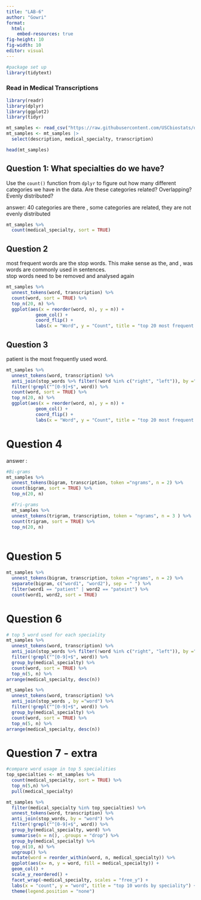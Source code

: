 ```yaml
---
title: "LAB-6"
author: "Gowri"
format:
  html:
    embed-resources: true
fig-height: 10
fig-width: 10
editor: visual
---
```


```r
#package set up 
library(tidytext)
```

### **Read in Medical Transcriptions**

```r
library(readr)
library(dplyr)
library(ggplot2)
library(tidyr)

mt_samples <- read_csv("https://raw.githubusercontent.com/USCbiostats/data-science-data/master/00_mtsamples/mtsamples.csv")
mt_samples <- mt_samples |>
  select(description, medical_specialty, transcription)

head(mt_samples)

```

## **Question 1: What specialties do we have?**

Use the `count()` function from `dplyr` to figure out how many different categories we have in the data. Are these categories related? Overlapping? Evenly distributed?

answer: 40 categories are there , some categories are related, they are not evenly distributed

```r
mt_samples %>%
  count(medical_specialty, sort = TRUE)
```

## **Question 2**

most frequent words are the stop words. This make sense as the, and , was words are commonly used in sentences. \
stop words need to be removed and analysed again

```r
mt_samples %>%
  unnest_tokens(word, transcription) %>%
  count(word, sort = TRUE) %>%
  top_n(20, n) %>%
  ggplot(aes(x = reorder(word, n), y = n)) +
           geom_col() +
           coord_flip() +
           labs(x = "Word", y = "Count", title = "top 20 most frequent words")
```

## **Question 3**

patient is the most frequently used word.

```r
mt_samples %>%
  unnest_tokens(word, transcription) %>%
  anti_join(stop_words %>% filter(!word %in% c("right", "left")), by ="word") %>%
  filter(!grepl("^[0-9]+$", word)) %>%
  count(word, sort = TRUE) %>%
  top_n(20, n) %>%
  ggplot(aes(x = reorder(word, n), y = n)) +
           geom_col() +
           coord_flip() +
           labs(x = "Word", y = "Count", title = "top 20 most frequent words")
```

# **Question 4**

answer :

```r
#Bi-grams 
mt_samples %>%
  unnest_tokens(bigram, transcription, token ="ngrams", n = 2) %>%
  count(bigram, sort = TRUE) %>%
  top_n(20, n) 

  #Tri-grams
  mt_samples %>%
  unnest_tokens(trigram, transcription, token = "ngrams", n = 3 ) %>%
  count(trigram, sort = TRUE) %>%
  top_n(20, n) 
  
```

# **Question 5**

```r
mt_samples %>%
  unnest_tokens(bigram, transcription, token ="ngrams", n = 2) %>%
  separate(bigram, c("word1", "word2"), sep = " ") %>%
  filter(word1 == "patient" | word2 == "pateint") %>%
  count(word1, word2, sort = TRUE) 

```

# **Question 6**

```r
# top 5 word used for each speciality 
mt_samples %>%
  unnest_tokens(word, transcription) %>%
  anti_join(stop_words %>% filter(!word %in% c("right", "left")), by ="word") %>%
  filter(!grepl("^[0-9]+$", word)) %>%
  group_by(medical_specialty) %>%
  count(word, sort = TRUE) %>%
  top_n(5, n) %>%
arrange(medical_specialty, desc(n))

mt_samples %>%
  unnest_tokens(word, transcription) %>%
  anti_join(stop_words , by ="word") %>%
  filter(!grepl("^[0-9]+$", word)) %>%
  group_by(medical_specialty) %>%
  count(word, sort = TRUE) %>%
  top_n(5, n) %>%
arrange(medical_specialty, desc(n))
```

# **Question 7 - extra**

```r
#compare word usage in top 5 specialities 
top_specialties <- mt_samples %>%
  count(medical_specialty, sort = TRUE) %>%
  top_n(5,n) %>%
  pull(medical_specialty)

mt_samples %>%
  filter(medical_specialty %in% top_specialties) %>%
  unnest_tokens(word, transcription) %>%
  anti_join(stop_words, by = "word") %>%
  filter(!grepl("^[0-9]+$", word)) %>%
  group_by(medical_specialty, word) %>%
  summarise(n = n(), .groups = "drop") %>%
  group_by(medical_specialty) %>%
  top_n(10, n) %>%
  ungroup() %>%
  mutate(word = reorder_within(word, n, medical_specialty)) %>%
  ggplot(aes(x= n, y = word, fill = medical_specialty)) +
  geom_col() +
  scale_y_reordered() +
  facet_wrap(~medical_specialty, scales = "free_y") +
  labs(x = "count", y = "word", title = "top 10 words by speciality") +
  theme(legend.position = "none")
```
